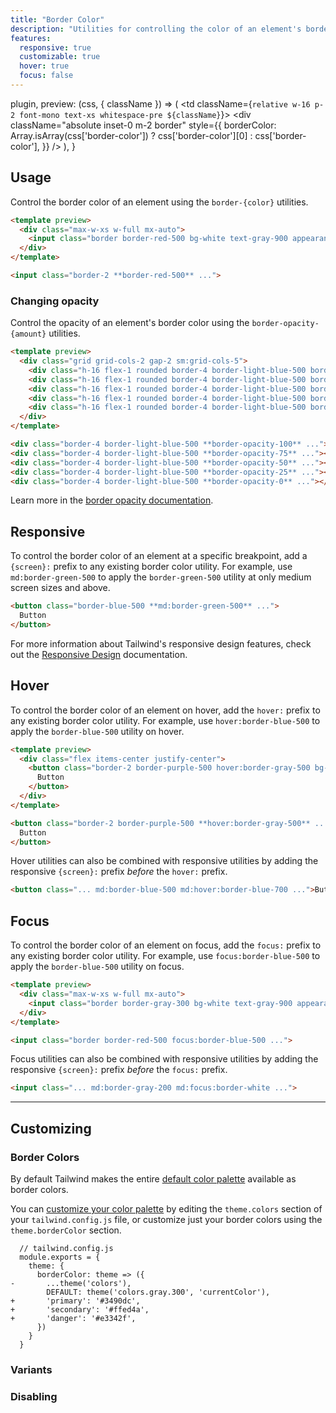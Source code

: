 ```yaml
---
title: "Border Color"
description: "Utilities for controlling the color of an element's borders."
features:
  responsive: true
  customizable: true
  hover: true
  focus: false
---
```



  plugin,
  preview: (css, { className }) => (
    <td className={`relative w-16 p-2 font-mono text-xs whitespace-pre ${className}`}>
      <div
        className="absolute inset-0 m-2 border"
        style={{
          borderColor: Array.isArray(css['border-color'])
            ? css['border-color'][0]
            : css['border-color'],
        }}
      />
    </td>
  ),
}

## Usage

Control the border color of an element using the `border-{color}` utilities.

```html rose
<template preview>
  <div class="max-w-xs w-full mx-auto">
    <input class="border border-red-500 bg-white text-gray-900 appearance-none block w-full rounded-md py-3 px-4 focus:outline-none" placeholder="Your email">
  </div>
</template>

<input class="border-2 **border-red-500** ...">
```

### Changing opacity

Control the opacity of an element's border color using the `border-opacity-{amount}` utilities.

```html lightBlue
<template preview>
  <div class="grid grid-cols-2 gap-2 sm:grid-cols-5">
    <div class="h-16 flex-1 rounded border-4 border-light-blue-500 border-opacity-100 font-extrabold text-light-blue-600 flex justify-center items-center">100%</div>
    <div class="h-16 flex-1 rounded border-4 border-light-blue-500 border-opacity-75 font-extrabold text-light-blue-600 flex justify-center items-center">75%</div>
    <div class="h-16 flex-1 rounded border-4 border-light-blue-500 border-opacity-50 font-extrabold text-light-blue-600 flex justify-center items-center">50%</div>
    <div class="h-16 flex-1 rounded border-4 border-light-blue-500 border-opacity-25 font-extrabold text-light-blue-600 flex justify-center items-center">25%</div>
    <div class="h-16 flex-1 rounded border-4 border-light-blue-500 border-opacity-0 font-extrabold text-light-blue-600 flex justify-center items-center">0%</div>
  </div>
</template>

<div class="border-4 border-light-blue-500 **border-opacity-100** ..."></div>
<div class="border-4 border-light-blue-500 **border-opacity-75** ..."></div>
<div class="border-4 border-light-blue-500 **border-opacity-50** ..."></div>
<div class="border-4 border-light-blue-500 **border-opacity-25** ..."></div>
<div class="border-4 border-light-blue-500 **border-opacity-0** ..."></div>
```

Learn more in the [border opacity documentation](/docs/border-opacity).

## Responsive

To control the border color of an element at a specific breakpoint, add a `{screen}:` prefix to any existing border color utility. For example, use `md:border-green-500` to apply the `border-green-500` utility at only medium screen sizes and above.

```html
<button class="border-blue-500 **md:border-green-500** ...">
  Button
</button>
```

For more information about Tailwind's responsive design features, check out the [Responsive Design](/docs/responsive-design) documentation.

## Hover

To control the border color of an element on hover, add the `hover:` prefix to any existing border color utility. For example, use `hover:border-blue-500` to apply the `border-blue-500` utility on hover.

```html purple
<template preview>
  <div class="flex items-center justify-center">
    <button class="border-2 border-purple-500 hover:border-gray-500 bg-transparent text-purple-700 hover:text-gray-700 py-3 px-4 font-semibold rounded-md">
      Button
    </button>
  </div>
</template>

<button class="border-2 border-purple-500 **hover:border-gray-500** ...">
  Button
</button>
```

Hover utilities can also be combined with responsive utilities by adding the responsive `{screen}:` prefix *before* the `hover:` prefix.

```html
<button class="... md:border-blue-500 md:hover:border-blue-700 ...">Button</button>
```

## Focus

To control the border color of an element on focus, add the `focus:` prefix to any existing border color utility. For example, use `focus:border-blue-500` to apply the `border-blue-500` utility on focus.

```html blue
<template preview>
  <div class="max-w-xs w-full mx-auto">
    <input class="border border-gray-300 bg-white text-gray-900 appearance-none block w-full rounded-md py-3 px-4 focus:border-blue-500 focus:outline-none" placeholder="Your email">
  </div>
</template>

<input class="border border-red-500 focus:border-blue-500 ...">
```

Focus utilities can also be combined with responsive utilities by adding the responsive `{screen}:` prefix *before* the `focus:` prefix.

```html
<input class="... md:border-gray-200 md:focus:border-white ...">
```

---

## Customizing

### Border Colors

By default Tailwind makes the entire [default color palette](/docs/customizing-colors#default-color-palette) available as border colors.

You can [customize your color palette](/docs/colors#customizing) by editing the `theme.colors` section of your `tailwind.config.js` file, or customize just your border colors using the `theme.borderColor` section.

```diff-js
  // tailwind.config.js
  module.exports = {
    theme: {
      borderColor: theme => ({
-       ...theme('colors'),
        DEFAULT: theme('colors.gray.300', 'currentColor'),
+       'primary': '#3490dc',
+       'secondary': '#ffed4a',
+       'danger': '#e3342f',
      })
    }
  }
```

### Variants

<Variants plugin="borderColor" />

### Disabling

<Disabling plugin="borderColor" />
